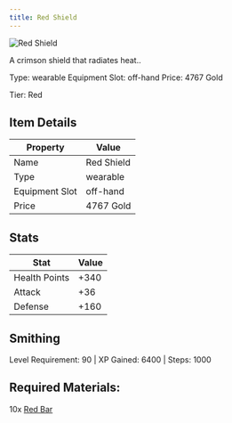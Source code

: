 ```yaml
---
title: Red Shield
---
```


<div className="flex items-start gap-6 mb-8">
  <div className="flex-shrink-0">
    <img src="/assets/resources/crafting/weapons/shields/red_shield.png" alt="Red Shield" className="w-24 h-24 border rounded-lg" />
  </div>
  <div className="flex-1">
    <div className="space-y-2">
      <p className="text-lg text-muted-foreground">A crimson shield that radiates heat..</p>
      <div className="flex flex-wrap gap-4 text-sm">
        <span className="px-2 py-1 bg-green-100 dark:bg-green-900 rounded-md">
          Type: wearable
        </span>
        <span className="px-2 py-1 bg-purple-100 dark:bg-purple-900 rounded-md">
          Equipment Slot: off-hand
        </span>
        <span className="px-2 py-1 bg-yellow-100 dark:bg-yellow-900 rounded-md">
          Price: 4767 Gold
        </span>
      </div>
      <p className="text-sm font-medium">Tier: Red</p>
    </div>
  </div>
</div>

## Item Details
| Property | Value |
|----------|-------|
| Name | Red Shield |
| Type | wearable |
| Equipment Slot | off-hand |
| Price | 4767 Gold |

## Stats
| Stat | Value |
|------|-------|
| Health Points | +340 |
| Attack | +36 |
| Defense | +160 |

## Smithing
Level Requirement: 90 | XP Gained: 6400 | Steps: 1000

## Required Materials:
10x [Red Bar](/docs/resources/individual/red_bar)

